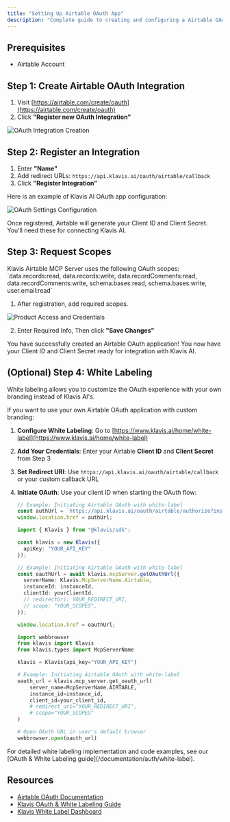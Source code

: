```yaml
---
title: "Setting Up Airtable OAuth App"
description: "Complete guide to creating and configuring a Airtable OAuth application"
---
```


## Prerequisites

- Airtable Account

## Step 1: Create Airtable OAuth Integration

1. Visit [https://airtable.com/create/oauth](https://airtable.com/create/oauth)
2. Click **"Register new OAuth Integration"**

<img src="/images/knowledge-base/airtable_oauth_app/airtable_step1_oauth.png" alt="OAuth Integration Creation" />

## Step 2: Register an Integration

1. Enter **"Name"**
2. Add redirect URLs: `https://api.klavis.ai/oauth/airtable/callback`
3. Click **"Register Integration"**

Here is an example of Klavis AI OAuth app configuration:

<img src="/images/knowledge-base/airtable_oauth_app/airtable_step2_redirect.png" alt="OAuth Settings Configuration" />

Once registered, Airtable will generate your Client ID and Client Secret. You’ll need these for connecting Klavis AI.

## Step 3: Request Scopes

<Note>
Klavis Airtable MCP Server uses the following OAuth scopes: `data.records:read, data.records:write, data.recordComments:read, data.recordComments:write, schema.bases:read, schema.bases:write, user.email:read`
</Note>

1. After registration, add required scopes.

<img src="/images/knowledge-base/airtable_oauth_app/airtable_step3_scopes.png" alt="Product Access and Credentials" />

2. Enter Required Info, Then click **"Save Changes"**

<Check>
You have successfully created an Airtable OAuth application! You now have your Client ID and Client Secret ready for integration with Klavis AI.
</Check>

## (Optional) Step 4: White Labeling

<Note>
White labeling allows you to customize the OAuth experience with your own branding instead of Klavis AI's.
</Note>

If you want to use your own Airtable OAuth application with custom branding:

1. **Configure White Labeling**: Go to [https://www.klavis.ai/home/white-label](https://www.klavis.ai/home/white-label)
2. **Add Your Credentials**: Enter your Airtable **Client ID** and **Client Secret** from Step 3
3. **Set Redirect URI**: Use `https://api.klavis.ai/oauth/airtable/callback` or your custom callback URL
4. **Initiate OAuth**: Use your client ID when starting the OAuth flow:

   <CodeGroup>
   
   ```javascript without SDK
   // Example: Initiating Airtable OAuth with white-label
   const authUrl = `https://api.klavis.ai/oauth/airtable/authorize?instance_id=${instanceId}&client_id=${yourClientId}`;
   window.location.href = authUrl;
   ```
   
   ```typescript TypeScript SDK
   import { Klavis } from "@klavis/sdk";
   
   const klavis = new Klavis({
     apiKey: "YOUR_API_KEY"
   });
   
   // Example: Initiating Airtable OAuth with white-label
   const oauthUrl = await klavis.mcpServer.getOAuthUrl({
     serverName: Klavis.McpServerName.Airtable,
     instanceId: instanceId,
     clientId: yourClientId,
     // redirectUri: YOUR_REDIRECT_URI,
     // scope: "YOUR_SCOPES", 
   });
   
   window.location.href = oauthUrl;
   ```
   
   ```python Python SDK
   import webbrowser
   from klavis import Klavis
   from klavis.types import McpServerName
   
   klavis = Klavis(api_key="YOUR_API_KEY")
   
   # Example: Initiating Airtable OAuth with white-label
   oauth_url = klavis.mcp_server.get_oauth_url(
       server_name=McpServerName.AIRTABLE,
       instance_id=instance_id,
       client_id=your_client_id,
       # redirect_uri="YOUR_REDIRECT_URI",
       # scope="YOUR_SCOPES"
   )
   
   # Open OAuth URL in user's default browser
   webbrowser.open(oauth_url)
   ```
   
   </CodeGroup>

<Tip>
For detailed white labeling implementation and code examples, see our [OAuth & White Labeling guide](/documentation/auth/white-label).
</Tip>

## Resources
- [Airtable OAuth Documentation](https://airtable.com/developers/web/guides/oauth-integrations)
- [Klavis OAuth & White Labeling Guide](/documentation/auth/white-label)
- [Klavis White Label Dashboard](https://www.klavis.ai/home/white-label)